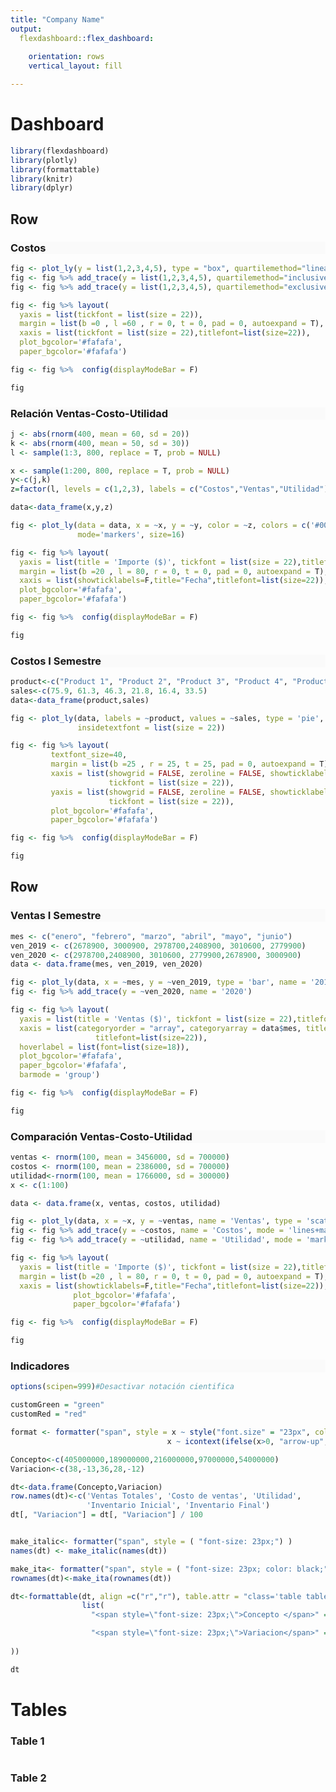 ```yaml
---
title: "Company Name"
output: 
  flexdashboard::flex_dashboard:
  
    orientation: rows
    vertical_layout: fill

---
```


<style>

.navbar-inverse .navbar-nav > li > a:hover,
.navbar-inverse .navbar-nav > li > a:focus {
    background-color: #17a589;
    color: white;
}
.navbar-inverse .navbar-nav > .active > a,
.navbar-inverse .navbar-nav > .active > a:hover,
.navbar-inverse .navbar-nav > .active > a:focus {
  color: white;
  background-color:  #17a589;
}
.navbar-inverse .navbar-toggle:hover,
.navbar-inverse .navbar-toggle:focus {
  background-color:  #17a589 ;
}
.navbar-inverse .navbar-collapse,
.navbar-inverse .navbar-form {
  border-color:  #17a589 ;
  font-size: 18px;
  font-weight: Bold;
}
</style>


Dashboard {data-icon="fa-linux"}
===================================== 

<style>    

.navbar {
  background-color:#1abc9c;
  border-color: #a3e4d7 ;
  
}

.navbar-brand {
color:white!important;
font-size: 32px;
font-weight: Bold;
}

</style>  


<style type="text/css">

.chart-title {  /* chart_title  */
   font-size: 25px;
   font-weight: 1400;
    text-align: center;
    color:black!important;

</style>


<style>

.colored {
  background-color: #fafafa;
}
</style>


<style>

.bgred {
  background-color: #F4F6F7;
}
</style>


<style>

.chart-wrapper .chart-title:empty {}

</style>


```r
library(flexdashboard)
library(plotly)
library(formattable)
library(knitr)
library(dplyr)

```



Row 
---------------------------------


###  Costos { .colored }
```r

fig <- plot_ly(y = list(1,2,3,4,5), type = "box", quartilemethod="linear", name="Costos")
fig <- fig %>% add_trace(y = list(1,2,3,4,5), quartilemethod="inclusive", name="Costo (Inclusivo)")
fig <- fig %>% add_trace(y = list(1,2,3,4,5), quartilemethod="exclusive", name="Costo (Exclusivo)")

fig <- fig %>% layout(
  yaxis = list(tickfont = list(size = 22)),
  margin = list(b =0 , l =60 , r = 0, t = 0, pad = 0, autoexpand = T),
  xaxis = list(tickfont = list(size = 22),titlefont=list(size=22)),
  plot_bgcolor='#fafafa',
  paper_bgcolor='#fafafa')

fig <- fig %>%  config(displayModeBar = F)

fig

```


### Relación Ventas-Costo-Utilidad { .colored }
```r

j <- abs(rnorm(400, mean = 60, sd = 20))
k <- abs(rnorm(400, mean = 50, sd = 30))
l <- sample(1:3, 800, replace = T, prob = NULL)

x <- sample(1:200, 800, replace = T, prob = NULL)
y<-c(j,k)
z=factor(l, levels = c(1,2,3), labels = c("Costos","Ventas","Utilidad"))

data<-data_frame(x,y,z)

fig <- plot_ly(data = data, x = ~x, y = ~y, color = ~z, colors = c('#00c853','#cfd8dc','#fdb915'), type = 'scatter',
               mode='markers', size=16)

fig <- fig %>% layout(
  yaxis = list(title = 'Importe ($)', tickfont = list(size = 22),titlefont=list(size=22)),
  margin = list(b =20 , l = 80, r = 0, t = 0, pad = 0, autoexpand = T),
  xaxis = list(showticklabels=F,title="Fecha",titlefont=list(size=22)),
  plot_bgcolor='#fafafa',
  paper_bgcolor='#fafafa')

fig <- fig %>%  config(displayModeBar = F) 

fig

```


### Costos I Semestre { .colored }
```r

product<-c("Product 1", "Product 2", "Product 3", "Product 4", "Product 4", "Product 6")
sales<-c(75.9, 61.3, 46.3, 21.8, 16.4, 33.5)
data<-data_frame(product,sales)

fig <- plot_ly(data, labels = ~product, values = ~sales, type = 'pie',
               insidetextfont = list(size = 22))

fig <- fig %>% layout(
         textfont_size=40,
         margin = list(b =25 , r = 25, t = 25, pad = 0, autoexpand = T),
         xaxis = list(showgrid = FALSE, zeroline = FALSE, showticklabels = FALSE,
                      tickfont = list(size = 22)),
         yaxis = list(showgrid = FALSE, zeroline = FALSE, showticklabels = FALSE,
                      tickfont = list(size = 22)),
         plot_bgcolor='#fafafa',
         paper_bgcolor='#fafafa')

fig <- fig %>%  config(displayModeBar = F) 

fig

```



Row 
------------------------------

### Ventas I Semestre { .colored }

```r

mes <- c("enero", "febrero", "marzo", "abril", "mayo", "junio")
ven_2019 <- c(2678900, 3000900, 2978700,2408900, 3010600, 2779900)
ven_2020 <- c(2978700,2408900, 3010600, 2779900,2678900, 3000900)
data <- data.frame(mes, ven_2019, ven_2020)

fig <- plot_ly(data, x = ~mes, y = ~ven_2019, type = 'bar', name = '2019')
fig <- fig %>% add_trace(y = ~ven_2020, name = '2020')

fig <- fig %>% layout(
  yaxis = list(title = 'Ventas ($)', tickfont = list(size = 22),titlefont=list(size=22)),
  xaxis = list(categoryorder = "array", categoryarray = data$mes, title='Mes',tickfont = list(size = 22),
                   titlefont=list(size=22)),
  hoverlabel = list(font=list(size=18)),
  plot_bgcolor='#fafafa',
  paper_bgcolor='#fafafa',
  barmode = 'group')

fig <- fig %>%  config(displayModeBar = F) 

fig

```


### Comparación Ventas-Costo-Utilidad { .colored }
```r

ventas <- rnorm(100, mean = 3456000, sd = 700000)
costos <- rnorm(100, mean = 2386000, sd = 700000)
utilidad<-rnorm(100, mean = 1766000, sd = 300000)
x <- c(1:100)

data <- data.frame(x, ventas, costos, utilidad)

fig <- plot_ly(data, x = ~x, y = ~ventas, name = 'Ventas', type = 'scatter', mode = 'lines')
fig <- fig %>% add_trace(y = ~costos, name = 'Costos', mode = 'lines+markers')
fig <- fig %>% add_trace(y = ~utilidad, name = 'Utilidad', mode = 'markers')

fig <- fig %>% layout(
  yaxis = list(title = 'Importe ($)', tickfont = list(size = 22),titlefont=list(size=22)),
  margin = list(b =20 , l = 80, r = 0, t = 0, pad = 0, autoexpand = T),
  xaxis = list(showticklabels=F,title="Fecha",titlefont=list(size=22)),
              plot_bgcolor='#fafafa',
              paper_bgcolor='#fafafa')

fig <- fig %>%  config(displayModeBar = F) 

fig

```

### Indicadores { .colored }

```r

options(scipen=999)#Desactivar notación cientifica 

customGreen = "green"
customRed = "red"

format <- formatter("span", style = x ~ style("font.size" = "23px", color = ifelse(x > 0, customGreen, ifelse(x < 0, customRed, "black"))), 
                                   x ~ icontext(ifelse(x>0, "arrow-up", "arrow-down")), x ~ percent(x / 100) )

Concepto<-c(405000000,189000000,216000000,97000000,54000000)
Variacion<-c(38,-13,36,28,-12)

dt<-data.frame(Concepto,Variacion)
row.names(dt)<-c('Ventas Totales', 'Costo de ventas', 'Utilidad',
                 'Inventario Inicial', 'Inventario Final')
dt[, "Variacion"] = dt[, "Variacion"] / 100


make_italic<- formatter("span", style = ( "font-size: 23px;") )
names(dt) <- make_italic(names(dt))

make_ita<- formatter("span", style = ( "font-size: 23px; color: black;") )
rownames(dt)<-make_ita(rownames(dt))

dt<-formattable(dt, align =c("r","r"), table.attr = "class='table table-striped'", 
                list(
                  "<span style=\"font-size: 23px;\">Concepto </span>" = formatter("span", style = ~ style(color = "black", "font.size" = "23px")), 

                  "<span style=\"font-size: 23px;\">Variacion</span>" = format
  
))

dt

```




Tables {data-icon="fa-table"}
=====================================     

### Table 1
    
```r
```
    
### Table 2

```r
```







